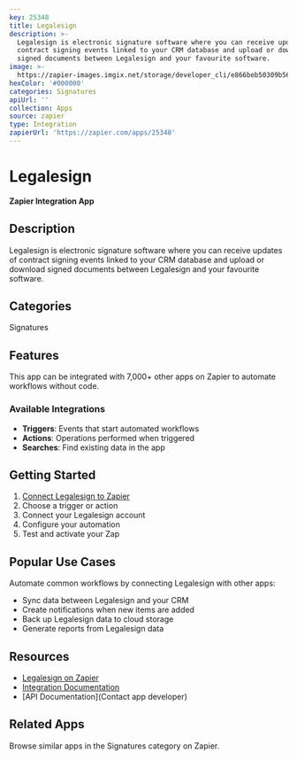 ```yaml
---
key: 25348
title: Legalesign
description: >-
  Legalesign is electronic signature software where you can receive updates of
  contract signing events linked to your CRM database and upload or download
  signed documents between Legalesign and your favourite software.
image: >-
  https://zapier-images.imgix.net/storage/developer_cli/e866beb50309b56f3e86787d3096a539_2.png?auto=format%2Ccompress&ixlib=python-3.0.0&q=50
hexColor: '#000000'
categories: Signatures
apiUrl: ''
collection: Apps
source: zapier
type: Integration
zapierUrl: 'https://zapier.com/apps/25348'
---
```

# Legalesign

**Zapier Integration App**

## Description

Legalesign is electronic signature software where you can receive updates of contract signing events linked to your CRM database and upload or download signed documents between Legalesign and your favourite software.

## Categories

Signatures

## Features

This app can be integrated with 7,000+ other apps on Zapier to automate workflows without code.

### Available Integrations

- **Triggers**: Events that start automated workflows
- **Actions**: Operations performed when triggered
- **Searches**: Find existing data in the app

## Getting Started

1. [Connect Legalesign to Zapier](https://zapier.com/apps/25348)
2. Choose a trigger or action
3. Connect your Legalesign account
4. Configure your automation
5. Test and activate your Zap

## Popular Use Cases

Automate common workflows by connecting Legalesign with other apps:

- Sync data between Legalesign and your CRM
- Create notifications when new items are added
- Back up Legalesign data to cloud storage
- Generate reports from Legalesign data

## Resources

- [Legalesign on Zapier](https://zapier.com/apps/25348)
- [Integration Documentation](https://zapier.com/apps/25348/integrations)
- [API Documentation](Contact app developer)

## Related Apps

Browse similar apps in the Signatures category on Zapier.
